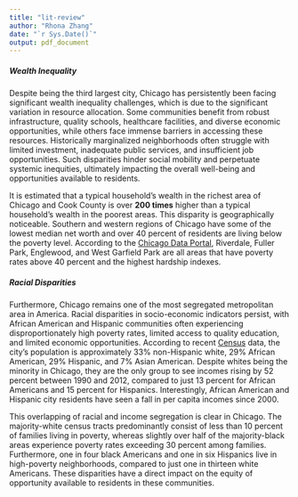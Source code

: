```yaml
---
title: "lit-review"
author: "Rhona Zhang"
date: "`r Sys.Date()`"
output: pdf_document
---
```


##### Wealth Inequality

Despite being the third largest city, Chicago has persistently been facing significant wealth inequality challenges, which is due to the significant variation in resource allocation. Some communities benefit from robust infrastructure, quality schools, healthcare facilities, and diverse economic opportunities, while others face immense barriers in accessing these resources. Historically marginalized neighborhoods often struggle with limited investment, inadequate public services, and insufficient job opportunities. Such disparities hinder social mobility and perpetuate systemic inequities, ultimately impacting the overall well-being and opportunities available to residents.

It is estimated that a typical household’s wealth in the richest area of Chicago and Cook County is over <strong>200 times</strong> higher than a typical household’s wealth in the poorest areas. This disparity is geographically noticeable. Southern and western regions of Chicago have some of the lowest median net worth and over 40 percent of residents are living below the poverty level. According to the [Chicago Data Portal](https://data.cityofchicago.org/Health-Human-Services/below-poverty-level-by-community/b7zw-zvm2), Riverdale, Fuller Park, Englewood, and West Garfield Park are all areas that have poverty rates above 40 percent and the highest hardship indexes.

##### Racial Disparities

Furthermore, Chicago remains one of the most segregated metropolitan area in America. Racial disparities in socio-economic indicators persist, with African American and Hispanic communities often experiencing disproportionately high poverty rates, limited access to quality education, and limited economic opportunities. According to recent [Census](https://www.census.gov/quickfacts/chicagocityillinois) data, the city's population is approximately 33% non-Hispanic white, 29% African American, 29% Hispanic, and 7% Asian American. Despite whites being the minority in Chicago, they are the only group to see incomes rising by 52 percent between 1990 and 2012, compared to just 13 percent for African Americans and 15 percent for Hispanics. Interestingly, African American and Hispanic city residents have seen a fall in per capita incomes since 2000.

This overlapping of racial and income segregation is clear in Chicago. The majority-white census tracts predominantly consist of less than 10 percent of families living in poverty, whereas slightly over half of the majority-black areas experience poverty rates exceeding 30 percent among families. Furthermore, one in four black Americans and one in six Hispanics live in high-poverty neighborhoods, compared to just one in thirteen white Americans. These disparities have a direct impact on the equity of opportunity available to residents in these communities.
